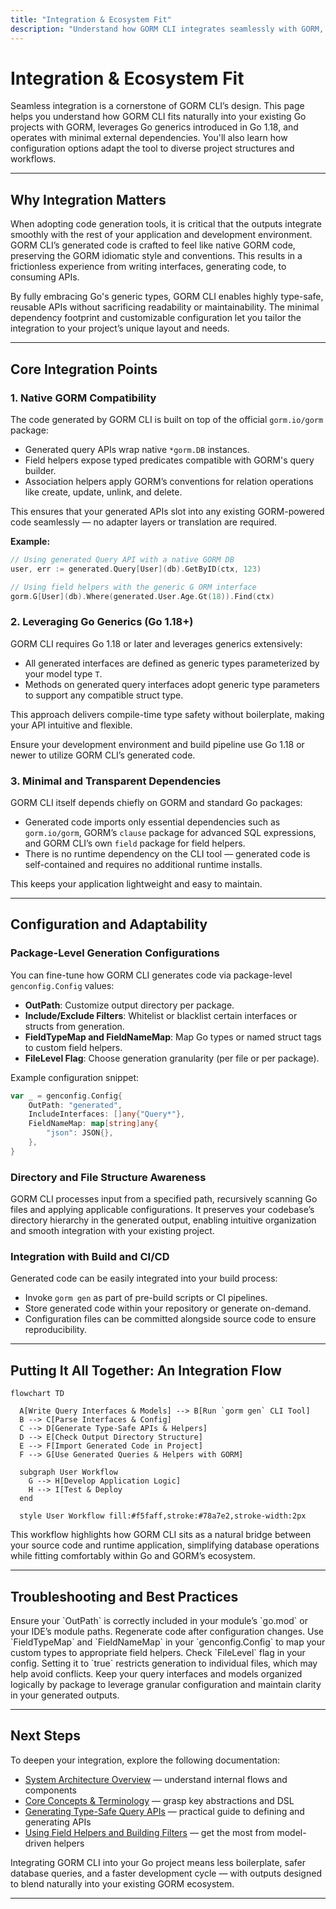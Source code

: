 ```yaml
---
title: "Integration & Ecosystem Fit"
description: "Understand how GORM CLI integrates seamlessly with GORM, works with Go generics (Go 1.18+), and how its outputs fit into existing Go project workflows. Learn about minimal dependencies and how configuration adapts the tool for diverse projects."
---
```


# Integration & Ecosystem Fit

Seamless integration is a cornerstone of GORM CLI’s design. This page helps you understand how GORM CLI fits naturally into your existing Go projects with GORM, leverages Go generics introduced in Go 1.18, and operates with minimal external dependencies. You'll also learn how configuration options adapt the tool to diverse project structures and workflows.

---

## Why Integration Matters

When adopting code generation tools, it is critical that the outputs integrate smoothly with the rest of your application and development environment. GORM CLI’s generated code is crafted to feel like native GORM code, preserving the GORM idiomatic style and conventions. This results in a frictionless experience from writing interfaces, generating code, to consuming APIs.

By fully embracing Go's generic types, GORM CLI enables highly type-safe, reusable APIs without sacrificing readability or maintainability. The minimal dependency footprint and customizable configuration let you tailor the integration to your project’s unique layout and needs.

---

## Core Integration Points

### 1. Native GORM Compatibility

The code generated by GORM CLI is built on top of the official `gorm.io/gorm` package:

- Generated query APIs wrap native `*gorm.DB` instances.
- Field helpers expose typed predicates compatible with GORM's query builder.
- Association helpers apply GORM’s conventions for relation operations like create, update, unlink, and delete.

This ensures that your generated APIs slot into any existing GORM-powered code seamlessly — no adapter layers or translation are required.

**Example:**
```go
// Using generated Query API with a native GORM DB
user, err := generated.Query[User](db).GetByID(ctx, 123)

// Using field helpers with the generic G ORM interface
gorm.G[User](db).Where(generated.User.Age.Gt(18)).Find(ctx)
```

### 2. Leveraging Go Generics (Go 1.18+)

GORM CLI requires Go 1.18 or later and leverages generics extensively:

- All generated interfaces are defined as generic types parameterized by your model type `T`.
- Methods on generated query interfaces adopt generic type parameters to support any compatible struct type.

This approach delivers compile-time type safety without boilerplate, making your API intuitive and flexible.

<Tip>
Ensure your development environment and build pipeline use Go 1.18 or newer to utilize GORM CLI’s generated code.
</Tip>

### 3. Minimal and Transparent Dependencies

GORM CLI itself depends chiefly on GORM and standard Go packages:

- Generated code imports only essential dependencies such as `gorm.io/gorm`, GORM’s `clause` package for advanced SQL expressions, and GORM CLI’s own `field` package for field helpers.
- There is no runtime dependency on the CLI tool — generated code is self-contained and requires no additional runtime installs.

This keeps your application lightweight and easy to maintain.

---

## Configuration and Adaptability

### Package-Level Generation Configurations

You can fine-tune how GORM CLI generates code via package-level `genconfig.Config` values:

- **OutPath**: Customize output directory per package.
- **Include/Exclude Filters**: Whitelist or blacklist certain interfaces or structs from generation.
- **FieldTypeMap and FieldNameMap**: Map Go types or named struct tags to custom field helpers.
- **FileLevel Flag**: Choose generation granularity (per file or per package).

Example configuration snippet:

```go
var _ = genconfig.Config{
    OutPath: "generated",
    IncludeInterfaces: []any{"Query*"},
    FieldNameMap: map[string]any{
        "json": JSON{},
    },
}
```

### Directory and File Structure Awareness

GORM CLI processes input from a specified path, recursively scanning Go files and applying applicable configurations. It preserves your codebase’s directory hierarchy in the generated output, enabling intuitive organization and smooth integration with your existing project.

### Integration with Build and CI/CD

Generated code can be easily integrated into your build process:

- Invoke `gorm gen` as part of pre-build scripts or CI pipelines.
- Store generated code within your repository or generate on-demand.
- Configuration files can be committed alongside source code to ensure reproducibility.

---

## Putting It All Together: An Integration Flow

```mermaid
flowchart TD

  A[Write Query Interfaces & Models] --> B[Run `gorm gen` CLI Tool]
  B --> C[Parse Interfaces & Config]
  C --> D[Generate Type-Safe APIs & Helpers]
  D --> E[Check Output Directory Structure]
  E --> F[Import Generated Code in Project]
  F --> G[Use Generated Queries & Helpers with GORM]

  subgraph User Workflow
    G --> H[Develop Application Logic]
    H --> I[Test & Deploy
  end

  style User Workflow fill:#f5faff,stroke:#78a7e2,stroke-width:2px

```

This workflow highlights how GORM CLI sits as a natural bridge between your source code and runtime application, simplifying database operations while fitting comfortably within Go and GORM’s ecosystem.

---

## Troubleshooting and Best Practices

<AccordionGroup title="Troubleshooting Integration Issues">
<Accordion title="I get import errors with the generated code">
Ensure your `OutPath` is correctly included in your module’s `go.mod` or your IDE’s module paths. Regenerate code after configuration changes.
</Accordion>
<Accordion title="My project uses custom types and the generators don’t recognize them">
Use `FieldTypeMap` and `FieldNameMap` in your `genconfig.Config` to map your custom types to appropriate field helpers.
</Accordion>
<Accordion title="The CLI fails to generate when using complex directory structures">
Check `FileLevel` flag in your config. Setting it to `true` restricts generation to individual files, which may help avoid conflicts.
</Accordion>
</AccordionGroup>

<Tip>
Keep your query interfaces and models organized logically by package to leverage granular configuration and maintain clarity in your generated outputs.
</Tip>

---

## Next Steps

To deepen your integration, explore the following documentation:

- [System Architecture Overview](/overview/architecture-and-concepts/system-architecture) — understand internal flows and components
- [Core Concepts & Terminology](/overview/architecture-and-concepts/core-concepts-and-terminology) — grasp key abstractions and DSL
- [Generating Type-Safe Query APIs](/guides/core-workflows/generating-type-safe-queries) — practical guide to defining and generating APIs
- [Using Field Helpers and Building Filters](/guides/core-workflows/field-helpers-and-filters) — get the most from model-driven helpers

Integrating GORM CLI into your Go project means less boilerplate, safer database queries, and a faster development cycle — with outputs designed to blend naturally into your existing GORM ecosystem.

---